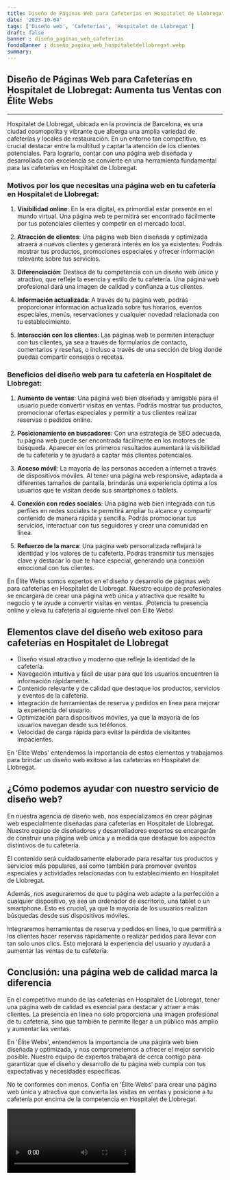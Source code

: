 ```yaml
---
title: Diseño de Páginas Web para Cafeterías en Hospitalet de Llobregat
date: '2023-10-04'
tags: ['Diseño web', 'Cafeterías', 'Hospitalet de Llobregat']
draft: false
banner : diseño_paginas_web_cafeterías
fondoBanner : diseño_pagina_web_hospitaletdellobregat.webp
summary: 
---
```


## Diseño de Páginas Web para Cafeterías en Hospitalet de Llobregat: Aumenta tus Ventas con Élite Webs

---

Hospitalet de Llobregat, ubicada en la provincia de Barcelona, es una ciudad cosmopolita y vibrante que alberga una amplia variedad de cafeterías y locales de restauración. En un entorno tan competitivo, es crucial destacar entre la multitud y captar la atención de los clientes potenciales. Para lograrlo, contar con una página web diseñada y desarrollada con excelencia se convierte en una herramienta fundamental para las cafeterías en Hospitalet de Llobregat.

### Motivos por los que necesitas una página web en tu cafetería en Hospitalet de Llobregat:

1. **Visibilidad online**: En la era digital, es primordial estar presente en el mundo virtual. Una página web te permitirá ser encontrado fácilmente por tus potenciales clientes y competir en el mercado local.

2. **Atracción de clientes**: Una página web bien diseñada y optimizada atraerá a nuevos clientes y generará interés en los ya existentes. Podrás mostrar tus productos, promociones especiales y ofrecer información relevante sobre tus servicios.

3. **Diferenciación**: Destaca de tu competencia con un diseño web único y atractivo, que refleje la esencia y estilo de tu cafetería. Una página web profesional dará una imagen de calidad y confianza a tus clientes.

4. **Información actualizada**: A través de tu página web, podrás proporcionar información actualizada sobre tus horarios, eventos especiales, menús, reservaciones y cualquier novedad relacionada con tu establecimiento.

5. **Interacción con los clientes**: Las páginas web te permiten interactuar con tus clientes, ya sea a través de formularios de contacto, comentarios y reseñas, o incluso a través de una sección de blog donde puedas compartir consejos o recetas.

### Beneficios del diseño web para tu cafetería en Hospitalet de Llobregat:

1. **Aumento de ventas**: Una página web bien diseñada y amigable para el usuario puede convertir visitas en ventas. Podrás mostrar tus productos, promocionar ofertas especiales y permitir a tus clientes realizar reservas o pedidos online.

2. **Posicionamiento en buscadores**: Con una estrategia de SEO adecuada, tu página web puede ser encontrada fácilmente en los motores de búsqueda. Aparecer en los primeros resultados aumentará la visibilidad de tu cafetería y te ayudará a captar más clientes potenciales.

3. **Acceso móvil**: La mayoría de las personas acceden a internet a través de dispositivos móviles. Al tener una página web responsive, adaptada a diferentes tamaños de pantalla, brindarás una experiencia óptima a los usuarios que te visitan desde sus smartphones o tablets.

4. **Conexión con redes sociales**: Una página web bien integrada con tus perfiles en redes sociales te permitirá ampliar tu alcance y compartir contenido de manera rápida y sencilla. Podrás promocionar tus servicios, interactuar con tus seguidores y crear una comunidad en línea.

5. **Refuerzo de la marca**: Una página web personalizada reflejará la identidad y los valores de tu cafetería. Podrás transmitir tus mensajes clave y destacar lo que te hace especial, generando una conexión emocional con tus clientes.

En Élite Webs somos expertos en el diseño y desarrollo de páginas web para cafeterías en Hospitalet de Llobregat. Nuestro equipo de profesionales se encargará de crear una página web única y atractiva que resalte tu negocio y te ayude a convertir visitas en ventas. ¡Potencia tu presencia online y eleva tu cafetería al siguiente nivel con Élite Webs!

<GifSeo />

<Cta />

## Elementos clave del diseño web exitoso para cafeterías en Hospitalet de Llobregat

- Diseño visual atractivo y moderno que refleje la identidad de la cafetería.
- Navegación intuitiva y fácil de usar para que los usuarios encuentren la información rápidamente.
- Contenido relevante y de calidad que destaque los productos, servicios y eventos de la cafetería.
- Integración de herramientas de reserva y pedidos en línea para mejorar la experiencia del usuario.
- Optimización para dispositivos móviles, ya que la mayoría de los usuarios navegan desde sus teléfonos.
- Velocidad de carga rápida para evitar la pérdida de visitantes impacientes.

En 'Élite Webs' entendemos la importancia de estos elementos y trabajamos para brindar un diseño web exitoso a las cafeterías en Hospitalet de Llobregat.

## ¿Cómo podemos ayudar con nuestro servicio de diseño web?

En nuestra agencia de diseño web, nos especializamos en crear páginas web especialmente diseñadas para cafeterías en Hospitalet de Llobregat. Nuestro equipo de diseñadores y desarrolladores expertos se encargarán de construir una página web única y a medida que destaque los aspectos distintivos de tu cafetería.

El contenido será cuidadosamente elaborado para resaltar tus productos y servicios más populares, así como también para promover eventos especiales y actividades relacionadas con tu establecimiento en Hospitalet de Llobregat.

Además, nos aseguraremos de que tu página web adapte a la perfección a cualquier dispositivo, ya sea un ordenador de escritorio, una tablet o un smartphone. Esto es crucial, ya que la mayoría de los usuarios realizan búsquedas desde sus dispositivos móviles.

Integraremos herramientas de reserva y pedidos en línea, lo que permitirá a los clientes hacer reservas rápidamente o realizar pedidos para llevar con tan solo unos clics. Esto mejorará la experiencia del usuario y ayudará a aumentar las ventas de tu cafetería.

## Conclusión: una página web de calidad marca la diferencia

En el competitivo mundo de las cafeterías en Hospitalet de Llobregat, tener una página web de calidad es esencial para destacar y atraer a más clientes. La presencia en línea no solo proporciona una imagen profesional de tu cafetería, sino que también te permite llegar a un público más amplio y aumentar las ventas.

En 'Élite Webs', entendemos la importancia de una página web bien diseñada y optimizada, y nos comprometemos a ofrecer el mejor servicio posible. Nuestro equipo de expertos trabajará de cerca contigo para garantizar que el diseño y desarrollo de tu página web cumpla con tus expectativas y necesidades específicas.

No te conformes con menos. Confía en 'Élite Webs' para crear una página web única y atractiva que convierta las visitas en ventas y posicione a tu cafetería por encima de la competencia en Hospitalet de Llobregat.

<Video />

<CtaBot job='Cafeterías' city='Hospitalet de Llobregat'/>

<Gmaps query='Hospitalet de Llobregat+españa+maps' />